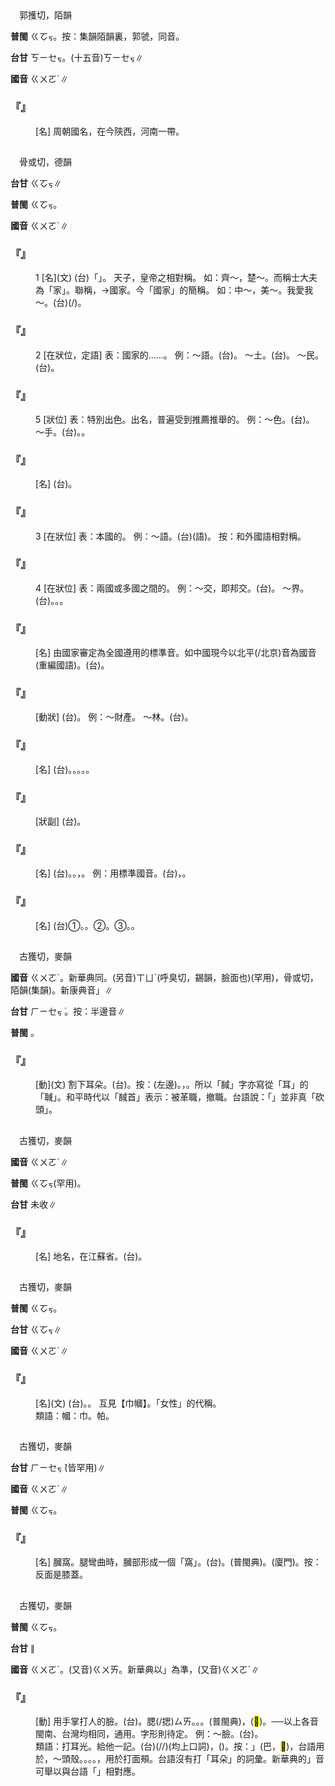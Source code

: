 
=={{ruby|虢|ㄍㄨㄛˊ}}==

　郭擭切，陌韻

'''普閩''' <rt>ㄍㆦㆶ</rt>。按：集韻陌韻裏，郭虢，同音。

'''台甘''' <rt>ㄎㄧㆤㆶ</rt>。(十五音)<rt>ㄎㄧㆤㆶ</rt>∥

'''國音''' <rt>ㄍㄨㄛˊ</rt>∥

    

==='''『{{ruby|虢|ㄍㄨㄛˊ}}』'''===
: [名] 周朝國名，在今陝西，河南一帶。
    

=={{ruby|國|ㄍㄨㄛˊ}}==

　骨或切，德韻

'''台甘''' <rt>ㄍㆦㆶ</rt>∥

'''普閩''' <rt>ㄍㆦㆶ</rt>。

'''國音''' <rt>ㄍㄨㄛˊ</rt>∥

    

==='''『{{ruby|國|ㄍㄨㄛˊ}}』'''===
:1  [名](文) (台){{ruby|古|ㄍㆦˋ}}{{ruby|代|ㄉㄞ˫}}{{ruby|稱|ㄑㄧㄥ}}{{ruby|諸|ㄗㄨ}}{{ruby|侯|ㄏㆦˊ}}{{ruby|為|ㄨㄧˊ}}「{{ruby|國|ㄍㆦㆶ}}」。  天子，皇帝之相對稱。 如：齊～，楚～。而稱士大夫為「家」。聯稱，→國家。今「國家」的簡稱。 如：中～，美～。我愛我～。(台){{ruby|我|ㆣㄨㄚˋ}}{{ruby|愛|ㄞ˪}}{{ruby|我|ㆣㄨㄚˋ}}{{ruby|丌|ㆤ}}{{ruby|國|ㄍㆦㆶ}}(/{{ruby|國|ㄍㆦㆶ}}{{ruby|家|ㄍㄚ}})。
    

==='''『{{ruby|國|ㄍㄨㄛˊ}}』'''===
:2  [在狀位，定語] 表：國家的……。 例：～語。(台){{ruby|國|ㄍㆦㆶ}}{{ruby|語|ㆣㄨˋ}}{{ruby|/|ㆣㄧˋ}}。 ～土。(台){{ruby|國|ㄍㆦㆶ}}{{ruby|土|ㄊㆦˋ}}。 ～民。(台){{ruby|國|ㄍㆦㆶ}}{{ruby|民|ㆠㄧㄣˊ}}。
    

==='''『{{ruby|國|ㄍㄨㄛˊ}}』'''===
:5  [狀位] 表：特別出色。出名，普遍受到推薦推舉的。 例：～色。(台){{ruby|特|ㄉㄧㆤㆶ ͘}}{{ruby|別|ㄅㄧㄚㆵ ͘}}{{ruby|<mark>&#xffad0;</mark>|ㄙㄨㄧˋ}}{{ruby|丌|ㆤ}}{{ruby|女|ㄌㄧˋ}}{{ruby|/|ㄌㄨˋ}}{{ruby|性|ㄒㄧㄥ˪}}。 ～手。(台){{ruby|醫|ㄧ}}{{ruby|技|ㄍㄧ˫}}{{ruby|特|ㄉㄧㆤㆶ ͘}}{{ruby|別|ㄅㄧㄚㆵ ͘}}{{ruby|高|ㄍㄜ}}{{ruby|明|ㆠㄧㄥˊ}}{{ruby|丌|ㆤ}}{{ruby|醫|ㄧ}}{{ruby|生|ㄒㄧㄥ}}。{{ruby|身|ㄒㄧㄣ}}{{ruby|體|ㄊㆤˋ}}{{ruby|能|ㄌㄧㄥˊ}}{{ruby|力|ㄌㄧㆤㆶ ͘}}{{ruby|出|ㄘㄨㆵ}}{{ruby|眾|ㄐㄧㆲ˪}}{{ruby|丌|ㆤ}}{{ruby|選|ㄙㄨㄢˋ}}{{ruby|手|ㄑㄧㄨˋ}}。
    

==='''『{{ruby|國|ㄍㄨㄛˊ}}{{ruby|籍|ㄐㄧˊ}}』'''===
: [名] (台){{ruby|一|ㄐㄧㆵ ͘}}{{ruby|個|ㆤˊ}}{{ruby|人|ㄌㄤˊ}}{{ruby|所|ㄙㆦˋ}}{{ruby|屬|ㄒㄧㆦㆶ ͘}}{{ruby|丌|ㆤ}}{{ruby|某|ㄅㆦˋ}}{{ruby|一|ㄐㄧㆵ ͘}}{{ruby|國|ㄍㆦㆶ}}{{ruby|籍|ㄐㄧㆤㆶ ͘}}{{ruby|貫|ㄍㄨㄢ˪}}。
    

==='''『{{ruby|國|ㄍㄨㄛˊ}}』'''===
:3  [在狀位] 表：本國的。 例：～語。(台)(語){{ruby|國|ㄍㆦㆶ}}{{ruby|語|ㆣㄨˋ}}{{ruby|/|ㆣㄧˋ}}。 按：和外國語相對稱。
    

==='''『{{ruby|國|ㄍㄨㄛˊ}}』'''===
:4  [在狀位] 表：兩國或多國之間的。 例：～交，即邦交。(台){{ruby|兩|ㄌㄧㆲˋ}}{{ruby|國|ㄍㆦㆶ}}{{ruby|之|ㄐㄧ}}{{ruby|間|ㄍㄢ}}{{ruby|丌|ㆤ}}{{ruby|交|ㄍㄠ}}{{ruby|誼|ㆣㄧ˫}}{{ruby|→|ㆣㄧˊ}}。 ～界。(台){{ruby|國|ㄍㆦㆶ}}{{ruby|界|ㄍㄞ˪}}。{{ruby|國|ㄍㆦㆶ}}{{ruby|合|ㄍㄚㆴ}}{{ruby|國|ㄍㆦㆶ}}{{ruby|之|ㄐㄧ}}{{ruby|間|ㄍㄢ}}{{ruby|丌|ㆤ}}{{ruby|隔|ㄍㆤㆷ}}{{ruby|界|ㄍㄞ˪}}。{{ruby|國|ㄍㆦㆶ}}{{ruby|境|ㄍㄧㄥˋ}}。
    

==='''『{{ruby|國|ㄍㄨㄛˊ}}{{ruby|音|ㄧㄣ}}』'''===
: [名] 由國家審定為全國遵用的標準音。如中國現今以北平(/北京)音為國音(重編國語)。(台){{ruby|國|ㄍㆦㆶ}}{{ruby|音|ㄧㆬ}}。
    

==='''『{{ruby|國|ㄍㄨㄛˊ}}{{ruby|有|ㄧㄡˇ}}』'''===
: [動狀] (台){{ruby|產|ㄙㄢˋ}}{{ruby|權|ㄎㄨㄢˊ}}{{ruby|屬|ㄒㄧㆦㆶ ͘}}{{ruby|於|ㄨ}}{{ruby|國|ㄍㆦㆶ}}{{ruby|家|ㄍㄚ}}{{ruby|丌|ㆤ}}。 例：～財產。 ～林。(台){{ruby|產|ㄙㄢˋ}}{{ruby|權|ㄎㄨㄢˊ}}{{ruby|屬|ㄒㄧㆦㆶ ͘}}{{ruby|於|ㄨ}}{{ruby|國|ㄍㆦㆶ}}{{ruby|家|ㄍㄚ}}{{ruby|丌|ㆤ}}{{ruby|森|ㄒㄧㆬ}}{{ruby|林|ㄌㄧㆬˊ}}。
    

==='''『{{ruby|國|ㄍㄨㄛˊ}}{{ruby|家|ㄐㄧㄚ}}』'''===
: [名] (台){{ruby|具|ㄍㄨ˫}}{{ruby|備|ㄅㄧ˫}}{{ruby|領|ㄌㄧㄥˋ}}{{ruby|土|ㄊㆦˋ}}。{{ruby|人|ㆢㄧㄣˊ}}{{ruby|/|ㄌㄧㄣˊ}}{{ruby|民|ㆠㄧㄣˊ}}。{{ruby|主|ㄗㄨˋ}}{{ruby|權|ㄍㄨㄢˊ}}。{{ruby|政|ㄐㄧㄥ˪}}{{ruby|府|ㄏㄨˋ}}{{ruby|四|ㄙㄨ˪}}{{ruby|要|ㄧㄠ˪}}{{ruby|素|ㄙㆦ˪}}。{{ruby|在|ㄗㄞ˫}}{{ruby|一|ㄧㆵ}}{{ruby|定|ㄉㄧㄥ˫}}{{ruby|丌|ㆤ}}{{ruby|地|ㄉㆤ˫}}{{ruby|域|ㄧㆤㆶ ͘}}{{ruby|內|ㄌㄞ˫}}{{ruby|所|ㄙㆦˋ}}{{ruby|組|ㄗㆦ}}{{ruby|織|ㄐㄧㆵ}}{{ruby|丌|ㆤ}}{{ruby|政|ㄐㄧㄥ˪}}{{ruby|治|ㄉㄧ˫}}{{ruby|團|ㄊㄨㄢˊ}}{{ruby|體|ㄊㆤˋ}}。
    

==='''『{{ruby|國|ㄍㄨㄛˊ}}{{ruby|際|ㄐㄧˋ}}』'''===
: [狀副] (台){{ruby|國|ㄍㆦㆶ}}{{ruby|及|ㄍㄚㆴ}}{{ruby|國|ㄍㆦㆶ}}{{ruby|中|ㄉㄧㆲ}}{{ruby|間|ㄍㄢ}}{{ruby|丌|ㆤ}}{{ruby|相|ㄒㄧㆲ}}{{ruby|關|ㄍㄨㄢ}}{{ruby|關|ㄍㄨㄢ}}{{ruby|係|ㄏㆤ˫}}。
    

==='''『{{ruby|國|ㄍㄨㄛˊ}}{{ruby|語|ㄩˇ}}』'''===
: [名] (台){{ruby|全|ㄗㄨㄢˊ}}{{ruby|國|ㄍㆦㆶ}}{{ruby|統|ㄊㆲˋ}}{{ruby|一|ㄧㆵ}}{{ruby|使|ㄙㄨˋ}}{{ruby|用|ㄧㆲ˫}}{{ruby|丌|ㆤ}}{{ruby|標|ㄅㄧㄠ}}{{ruby|準|ㄗㄨㄣˋ}}{{ruby|語|ㆣㄨˋ}}{{ruby|/|ㆣㄧˋ}}。{{ruby|共|ㄍㄧㆲ˫}}{{ruby|通|ㄊㆲ}}{{ruby|語|ㆣㄧˋ}}{{ruby|/|ㆣㄨˋ}}。{{ruby|由|ㄧㄨˊ}}{{ruby|方|ㄏㆲ}}{{ruby|言|ㄍㄧㄢˊ}}{{ruby|升|ㄒㄧㄥ}}{{ruby|華|ㄏㄨㄚˊ}}，{{ruby|是|ㄒㄧ˫}}{{ruby|國|ㄍㆦㆶ}}{{ruby|語|ㆣㄧˋ}}{{ruby|/|ㆣㄨˋ}}{{ruby|運|ㄨㄣ˫}}{{ruby|動|ㄉㆲ˫}}{{ruby|丌|ㆤ}}{{ruby|最|ㄗㄨㆤ˪}}{{ruby|高|ㄍㄜ}}{{ruby|目|ㆠㆦㆶ ͘}}{{ruby|標|ㄆㄧㄠ}}。 例：用標準國音。(台){{ruby|講|ㄍㄤˋ}}{{ruby|標|ㄆㄧㄠ}}{{ruby|/|ㄅㄧㄠ}}{{ruby|準|ㄗㄨㄣˋ}}{{ruby|國|ㄍㆦㆶ}}{{ruby|語|ㆣㄨˋ}}{{ruby|/|ㆣㄧˋ}}，{{ruby|講|ㄍㄤˋ}}{{ruby|授|ㄒㄧㄨ˫}}{{ruby|本|ㄅㄨㄣˋ}}{{ruby|國|ㄍㆦㆶ}}{{ruby|語|ㆣㄨˋ}}{{ruby|/|ㆣㄧˋ}}{{ruby|文|ㆠㄨㄣˊ}}。
    

==='''『{{ruby|國|ㄍㄨㄛˊ}}{{ruby|文|ㄨㄣˊ}}』'''===
: [名] (台)①{{ruby|統|ㄊㆲˋ}}{{ruby|稱|ㄑㄧㄥ}}{{ruby|本|ㄅㄨㄣˋ}}{{ruby|國|ㄍㆦㆶ}}{{ruby|語|ㆣㄧˋ}}{{ruby|/|ㆣㄨˋ}}{{ruby|文|ㆠㄨㄣˊ}}。{{ruby|文|ㆠㄨㄣˊ}}{{ruby|學|ㄏㄚㆶ ͘}}。②{{ruby|本|ㄅㄨㄣˋ}}{{ruby|國|ㄍㆦㆶ}}{{ruby|丌|ㆤ}}{{ruby|文|ㆠㄨㄣˊ}}{{ruby|字|ㆢㄧ˫}}{{ruby|/|ㄌㄧ˫}}。③{{ruby|學|ㄏㄚㆶ ͘}}{{ruby|校|ㄏㄠ˫}}{{ruby|丌|ㆤ}}{{ruby|國|ㄍㆦㆶ}}{{ruby|文|ㆠㄨㄣˊ}}{{ruby|科|ㄎㄜ}}{{ruby|目|ㆠㆦㆶ ͘}}。{{ruby|用|ㄧㆲ˫}}{{ruby|國|ㄍㆦㆶ}}{{ruby|音|ㄧㆬ}}{{ruby|講|ㄍㄤˋ}}{{ruby|授|ㄒㄧㄨ˫}}{{ruby|國|ㄍㆦㆶ}}{{ruby|文|ㆠㄨㄣˊ}}{{ruby|教|ㄍㄠ˪}}{{ruby|材|ㄗㄞˊ}}。
    

=={{ruby|馘|ㄍㄨㄛˊ}}==

　古獲切，麥韻

'''國音''' <rt>ㄍㄨㄛˊ</rt>。新華典同。(另音)<rt>ㄒㄩˋ</rt>(呼臭切，錫韻，臉面也)(罕用){{ruby|。|ㄍㄨㄛ}}，骨或切，陌韻(集韻)。新康典音{{ruby|「|ㄍㄨㄛ}}」∥

'''台甘''' <rt>ㄏㄧㆤㆶ ͘</rt>。按：半邊音∥

'''普閩''' {{ruby|(文)|ㄍㆦㆶ}}。

    

==='''『{{ruby|馘|ㄍㄨㄛˊ}}』'''===
: [動](文) 割下耳朵。(台){{ruby|割|ㄍㄨㄚㆷ}}{{ruby|耳|ㄏㄧ˫}}{{ruby|/|ㄏㆪ˫}}{{ruby|仔|ㄚ}}。按：{{ruby|古|ㄍㆦˋ}}{{ruby|早|ㄗㄚˋ}}{{ruby|相|ㄒㄧㄜ}}{{ruby|戰|ㄐㄧㄢ˪}}{{ruby|時|ㄒㄧˊ}}{{ruby|割|ㄍㄨㄚㆷ}}{{ruby|耳|ㄏㆪ˫}}{{ruby|/|ㄏㄧ˫}}(左邊){{ruby|仔|ㄚ}}{{ruby|作|ㄗㄜ˪}}{{ruby|證|ㄐㄧㄥ˪}}{{ruby|見|ㄍㄧㄢ˪}}{{ruby|獻|ㄏㄧㄢ˪}}{{ruby|功|ㄍㆲ}}。{{ruby|一|ㄐㄧㆵ ͘}}{{ruby|個|ㆤˊ}}{{ruby|耳|ㄏㆪ˫}}{{ruby|/|ㄏㄧ˫}}{{ruby|仔|ㄚ}}，{{ruby|代|ㄉㄞ˫}}{{ruby|表|ㄅㄧㄠˋ}}{{ruby|一|ㄐㄧㆵ ͘}}{{ruby|個|ㆤˊ}}{{ruby|人|ㄌㄤˊ}}{{ruby|頭|ㄊㄠˊ}}。所以「馘」字亦寫從「耳」的「聝」。和平時代以「馘首」表示：被革職，撤職。台語說：「{{ruby|<mark>&#xffa46;</mark>|ㄊㄞˊ}}{{ruby|頭|ㄊㄠˊ}}」並非真「砍頭」。
    

=={{ruby|漍|ㄍㄨㄛˊ}}==

　古獲切，麥韻

'''國音''' <rt>ㄍㄨㄛˊ</rt>∥

'''普閩''' <rt>ㄍㆦㆶ</rt>(罕用)。

'''台甘''' 未收∥

    

==='''『{{ruby|北|ㄅㄟˇ}}{{ruby|漍|ㄍㄨㄛˊ}}』'''===
: [名] 地名，在江蘇省。(台){{ruby|北|ㄅㄚㆶ}}{{ruby|漍|ㄍㆦㆶ}}。
    

=={{ruby|幗|ㄍㄨㄛˊ}}==

　古獲切，麥韻

'''普閩''' <rt>ㄍㆦㆶ</rt>。

'''台甘''' <rt>ㄍㆦㆶ</rt>∥

'''國音''' <rt>ㄍㄨㄛˊ</rt>∥

    

==='''『{{ruby|幗|ㄍㄨㄛˊ}}』'''===
: [名](文) (台){{ruby|古|ㄍㆦˋ}}{{ruby|代|ㄉㄞ˫}}{{ruby|女|ㄌㄧˋ}}{{ruby|/|ㄌㄨˋ}}{{ruby|性|ㄒㄧㄥ˪}}{{ruby|蓋|ㄎㆰ˪}}{{ruby|頭|ㄊㄠˊ}}{{ruby|殼|ㄎㄚㆶ}}{{ruby|丌|ㆤ}}{{ruby|頭|ㄊㄠˊ}}{{ruby|帕|ㄆㆤ˪}}。{{ruby|巾|ㄍㄨㄣ}}{{ruby|/|ㄍㄧㄣ}}{{ruby|仔|ㄚ}}。 互見【巾幗】。「女性」的代稱。
:類語：幗：巾。帕。
:
    

=={{ruby|膕|ㄍㄨㄛˊ}}==

　古獲切，麥韻

'''台甘''' <rt>ㄏㄧㆤㆶ ͘</rt>{{ruby|。|ㄍㆦㆶ}}(皆罕用)∥

'''國音''' <rt>ㄍㄨㄛˊ</rt>∥

'''普閩''' <rt>ㄍㆦㆶ</rt>。

    

==='''『{{ruby|膕|ㄍㄨㄛˊ}}』'''===
: [名] 膕窩。腿彎曲時，膕部形成一個「窩」。(台){{ruby|腳|ㄎㄚ}}{{ruby|斡|ㄨㄚㆵ}}{{ruby|彎|ㄨㄢ}}。{{ruby|骹|ㄎㄚ}}{{ruby|蹺|ㄎㄧㄠ}}(普閩典)。{{ruby|骹|ㄎㄚ}}{{ruby|後|ㄠ˫}}{{ruby|彎|ㄨㄢ}}(廈門)。按：反面是膝蓋。
    

=={{ruby|摑|ㄍㄨㄛˊ}}==

　古獲切，麥韻

'''普閩''' <rt>ㄍㆦㆶ</rt>。

'''台甘''' {{ruby|(文)|ㄍㆦㆶ}}∥

'''國音''' <rt>ㄍㄨㄛˊ</rt>。(又音)<rt>ㄍㄨㄞ</rt>。新華典以{{ruby|「|ㄍㄨㄞ}}」為準，(又音)<rt>ㄍㄨㄛˊ</rt>∥

    

==='''『{{ruby|摑|ㄍㄨㄛˊ}}』'''===
: [動] 用手掌打人的臉。(台){{ruby|抉|ㄍㄨㄚㆵ}}。腮(/揌)<rt>ㄙㄞ</rt>。{{ruby|搧|ㄒㄧㄢ˪}}。{{ruby|<mark>&#xffae7;</mark>|ㄅㄚ}}。{{ruby|封|ㄏㆲ}}(普閩典)，(<mark>&#xffed0;</mark>)。──以上各音閩南、台灣均相同，通用。字形則待定。 例：～臉。(台){{ruby|抉|ㄍㄨㄚㆵ}}{{ruby|嘴|ㄘㄨㄧ˪}}{{ruby|頰|ㄆㄨㆤˋ}}。
:類語：打耳光。給他一記。(台){{ruby|搧|ㄒㄧㄢ˪}}(/{{ruby|封|ㄏㆲ}}/{{ruby|腮|ㄙㄞ}}){{ruby|嘴|ㄘㄨㄧ˪}}{{ruby|頰|ㄆㄨㆤˋ}}(均上口詞)，{{ruby|<mark>&#xffae7;</mark>|ㄅㄚ}}({{ruby|頭|ㄊㄠˊ}}{{ruby|殼|ㄎㄚㆶ}})。按：{{ruby|「|ㄅㄚ}}」(巴，<mark>&#xffab8;</mark>)，台語用於，～頭殼。{{ruby|搧|ㄒㄧㄢ˪}}。{{ruby|抉|ㄍㄨㄚㆵ ͘}}。{{ruby|封|ㄏㆲ}}。{{ruby|揌|ㄙㄞ}}，用於打面頰。台語沒有打「耳朵」的詞彙。新華典的{{ruby|「|ㄍㄨㄞ}}」音可舉以與台語「{{ruby|抉|ㄍㄨㄚㆵ}}」相對應。
:
:
    
